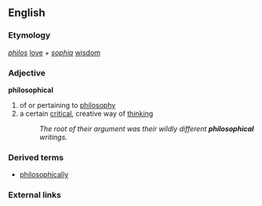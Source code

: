 ==English==

===Etymology===
{{G.}} ''[[philos]]'' [[love]] + ''[[sophia]]'' [[wisdom]]

===Adjective===
'''philosophical'''
# of or pertaining to [[philosophy]]
# a certain [[critical]], creative way of [[thinking]]
#:''The root of their argument was their wildly different '''philosophical''' writings.''

===Derived terms===
*[[philosophically]]

===External links===
{{pedialite}}